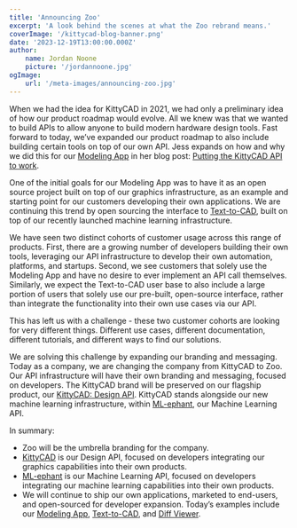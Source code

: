 ```yaml
---
title: 'Announcing Zoo'
excerpt: 'A look behind the scenes at what the Zoo rebrand means.'
coverImage: '/kittycad-blog-banner.png'
date: '2023-12-19T13:00:00.000Z'
author:
    name: Jordan Noone
    picture: '/jordannoone.jpg'
ogImage:
    url: '/meta-images/announcing-zoo.jpg'
---
```


When we had the idea for KittyCAD in 2021, we had only a preliminary idea of how
our product roadmap would evolve. All we knew was that we wanted to build APIs
to allow anyone to build modern hardware design tools. Fast forward to today,
we’ve expanded our product roadmap to also include building certain tools on 
top of our own API. Jess expands on how and why we did this for our
[Modeling App](https://zoo.dev/modeling-app) in her blog post: 
[Putting the KittyCAD API to
work](https://zoo.dev/blog/putting-the-kittycad-api-to-work).

One of the initial goals for our Modeling App was to have it as an open source 
project built on top of our graphics infrastructure, as an example and starting
point for our customers developing their own applications. We are continuing 
this trend by open sourcing the interface to
[Text-to-CAD](https://zoo.dev/text-to-cad), built on top of our
recently launched machine learning infrastructure. 

We have seen two distinct cohorts of customer usage across this range of products.
First, there are a growing number of developers building their own tools,
leveraging our API infrastructure to develop their own automation, platforms, 
and startups. Second, we see customers that solely use the Modeling App and
have no desire to ever implement an API call themselves. Similarly, we expect
the Text-to-CAD user base to also include a large portion of users that
solely use our pre-built, open-source interface, rather than integrate the 
functionality into their own use cases via our API. 

This has left us with a challenge - these two customer cohorts are looking for 
very different things. Different use cases, different documentation, different 
tutorials, and different ways to find our solutions. 

We are solving this challenge by expanding our branding and messaging. Today
as a company, we are changing the company from KittyCAD to Zoo. Our API
infrastructure will have their own branding and messaging, focused on developers.
The KittyCAD brand will be preserved on our flagship product, our 
[KittyCAD: Design API](https://zoo.dev/design-api). KittyCAD stands alongside our new machine learning 
infrastructure, within [ML-ephant](https://zoo.dev/machine-learning-api), our Machine Learning API.

In summary:

- Zoo will be the umbrella branding for the company.
- [KittyCAD](https://zoo.dev/design-api) is our Design API, focused on developers integrating our graphics capabilities into their own products.
- [ML-ephant](https://zoo.dev/machine-learning-api) is our Machine Learning API, focused on developers integrating our machine learning capabilities into their own products.
- We will continue to ship our own applications, marketed to end-users, and open-sourced for developer expansion. Today’s examples include our [Modeling App](https://zoo.dev/modeling-app), [Text-to-CAD](https://zoo.dev/text-to-cad), and [Diff Viewer](https://zoo.dev/diff-viewer).

